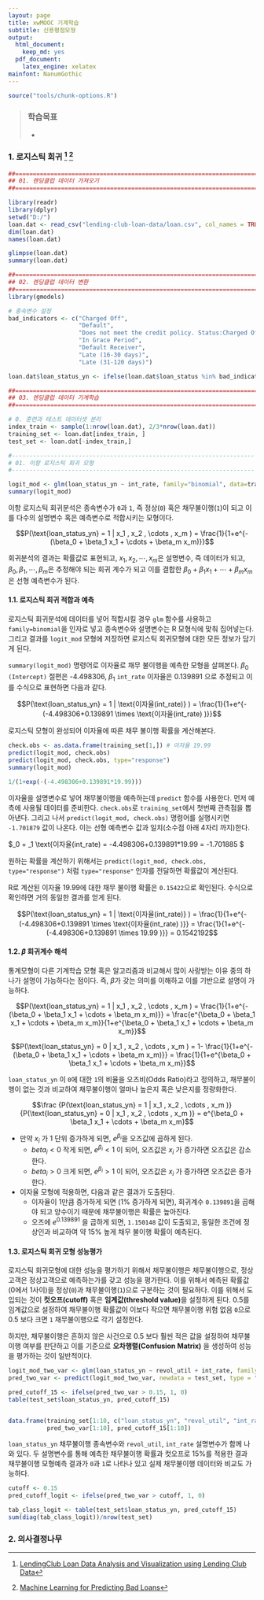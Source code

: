 ```yaml
---
layout: page
title: xwMOOC 기계학습
subtitle: 신용평점모형 
output:
  html_document: 
    keep_md: yes
  pdf_document:
    latex_engine: xelatex
mainfont: NanumGothic
---
```

 
``` r
source("tools/chunk-options.R")
```

> ### 학습목표 {.getready}
>
> * 


### 1. 로지스틱 회귀 [^lendingclub-nyc-data-science] [^lendingclub-yhat]

[^lendingclub-nyc-data-science]: [LendingClub Loan Data Analysis and Visualization using Lending Club Data](http://blog.nycdatascience.com/r/p2p-loan-data-analysis-using-lending-club-data/)

[^lendingclub-yhat]: [Machine Learning for Predicting Bad Loans](http://blog.yhat.com/posts/machine-learning-for-predicting-bad-loans.html)

``` r

##=====================================================================
## 01. 렌딩클럽 데이터 가져오기
##=====================================================================

library(readr)
library(dplyr)
setwd("D:/")
loan.dat <- read_csv("lending-club-loan-data/loan.csv", col_names = TRUE)
dim(loan.dat)
names(loan.dat)

glimpse(loan.dat)
summary(loan.dat)

##=====================================================================
## 02. 렌딩클럽 데이터 변환
##=====================================================================
library(gmodels)

# 종속변수 설정
bad_indicators <- c("Charged Off",
                    "Default",
                    "Does not meet the credit policy. Status:Charged Off",
                    "In Grace Period", 
                    "Default Receiver", 
                    "Late (16-30 days)",
                    "Late (31-120 days)")

loan.dat$loan_status_yn <- ifelse(loan.dat$loan_status %in% bad_indicators, 1, 0)

##=====================================================================
## 03. 렌딩클럽 데이터 기계학습
##=====================================================================

# 0. 훈련과 테스트 데이터셋 분리
index_train <- sample(1:nrow(loan.dat), 2/3*nrow(loan.dat))
training_set <- loan.dat[index_train, ]
test_set <- loan.dat[-index_train,]

#---------------------------------------------------------------------
# 01. 이항 로지스틱 회귀 모형
#---------------------------------------------------------------------

logit_mod <- glm(loan_status_yn ~ int_rate, family="binomial", data=training_set)
summary(logit_mod)
```

이항 로지스틱 회귀분석은 종속변수가 `0`과 `1`, 즉 정상(`0`) 혹은 채무불이행(`1`)이 되고
이를 다수의 설명변수 혹은 예측변수로 적합시키는 모형이다.

$$P(\text{loan_status_yn} = 1 | x_1 , x_2 , \cdots , x_m ) = \frac{1}{1+e^{-(\beta_0 + \beta_1 x_1 + \cdots + \beta_m x_m)}}$$

회귀분석의 결과는 확률값로 표현되고, $x_1 , x_2 , \cdots , x_m$은 설명변수, 즉 데이터가 되고, 
$\beta_0 , \beta_1 , \cdots , \beta_m$은 추정해야 되는 회귀 계수가 되고 이를 결합한
$\beta_0 + \beta_1 x_1 + \cdots + \beta_m x_m$은 선형 예측변수가 된다.


#### 1.1. 로지스틱 회귀 적합과 예측

로지스틱 회귀분석에 데이터를 넣어 적합시킬 경우 `glm` 함수를 사용하고 `family=binomial`을 인자로 넣고 종속변수와 설명변수는 R 모형식에 맞춰 집어넣는다. 그리고 결과를 `logit_mod` 모형에 저장하면 로지스틱 회귀모형에 대한 모든 
정보가 담기게 된다.

`summary(logit_mod)` 명령어로 이자율로 채무 불이행을 예측한 모형을 살펴본다.
$\beta_0$ `(Intercept)` 절편은 -4.498306, $\beta_1$ `int_rate` 이자율은 0.139891 으로 추정되고 이를 수식으로 표현하면 다음과 같다.

$$P(\text{loan_status_yn} = 1 | \text{이자율(int_rate)} ) = \frac{1}{1+e^{-(-4.498306+0.139891 \times \text{이자율(int_rate) )}}$$

로지스틱 모형이 완성되어 이자율에 따른 채무 불이행 확률을 계산해본다.


``` r
check.obs <- as.data.frame(training_set[1,]) # 이자율 19.99
predict(logit_mod, check.obs)
predict(logit_mod, check.obs, type="response")
summary(logit_mod)

1/(1+exp(-(-4.498306+0.139891*19.99)))
```

이자율을 설명변수로 넣어 채무불이행을 예측하는데 `predict` 함수를 사용한다.
먼저 예측에 사용될 데이터를 준비한다. `check.obs`로 `training_set`에서 첫번째 관측점을 뽑아낸다.
그리고 나서 `predict(logit_mod, check.obs)` 명령어를 실행시키면 `-1.701879` 값이 나온다. 
이는 선형 예측변수 값과 일치(소수점 아래 4자리 까지)한다.

$\beta_0 + \beta_1 \times \text{이자율(int_rate)  = -4.498306+0.139891*19.99 = -1.701885 $

원하는 확률을 계산하기 위해서는 `predict(logit_mod, check.obs, type="response")` 처럼 `type="response"`
인자를 전달하면 확률값이 계산된다.

R로 계산된 이자율 19.99에 대한 채무 불이행 확률은 `0.15422`으로 확인된다.
수식으로 확인하면 거의 동일한 결과를 얻게 된다.

$$P(\text{loan_status_yn} = 1 | \text{이자율(int_rate)} ) = \frac{1}{1+e^{-(-4.498306+0.139891 \times \text{이자율(int_rate) )}} = \frac{1}{1+e^{-(-4.498306+0.139891 \times 19.99 )}} = 0.1542192$$

#### 1.2. $\beta$ 회귀계수 해석

통계모형이 다른 기계학습 모형 혹은 알고리즘과 비교해서 많이 사랑받는 이유 중의 하나가 설명이 가능하다는 점이다.
즉, $\beta$가 갖는 의미를 이해하고 이를 기반으로 설명이 가능하다.

$$P(\text{loan_status_yn} = 1 | x_1 , x_2 , \cdots , x_m ) = \frac{1}{1+e^{-(\beta_0 + \beta_1 x_1 + \cdots + \beta_m x_m)}} = \frac{e^{\beta_0 + \beta_1 x_1 + \cdots + \beta_m x_m}}{1+e^{\beta_0 + \beta_1 x_1 + \cdots + \beta_m x_m}}$$

$$P(\text{loan_status_yn} = 0 | x_1 , x_2 , \cdots , x_m ) = 1- \frac{1}{1+e^{-(\beta_0 + \beta_1 x_1 + \cdots + \beta_m x_m)}} = \frac{1}{1+e^{\beta_0 + \beta_1 x_1 + \cdots + \beta_m x_m}}$$

`loan_status_yn` 이 `0`에 대한 `1`의 비율을 오즈비(Odds Ratio)라고 정의하고, 채무불이행이 없는 것과 비교하여 채무불이행이 얼마나 높은지 혹은 낮은지를 정량화한다.

$$\frac {P(\text{loan_status_yn} = 1 | x_1 , x_2 , \cdots , x_m )} {P(\text{loan_status_yn} = 0 | x_1 , x_2 , \cdots , x_m )} = e^{\beta_0 + \beta_1 x_1 + \cdots + \beta_m x_m}$$

* 만약 $x_i$ 가 1 단위 증가하게 되면, $e^{\beta_i}$을 오즈값에 곱하게 된다.
    * $beta_i < 0$ 작게 되면, $e^{\beta_i}<1$ 이 되어, 오즈값은 $x_i$ 가 증가하면 오즈값은 감소한다. 
    * $beta_i > 0$ 크게 되면, $e^{\beta_i}>1$ 이 되어, 오즈값은 $x_i$ 가 증가하면 오즈값은 증가한다.
* 이자율 모형에 적용하면, 다음과 같은 결과가 도출된다.
    * 이자율이 1만큼 증가하게 되면 (1% 증가하게 되면), 회귀계수 `0.139891`을 곱해야 되고 양수이기 때문에 채무불이행은 확률은 높아진다.
    * 오즈에 $e^{0.139891}$ 을 곱하게 되면, `1.150148` 값이 도출되고, 동일한 조건에 정상인과 비교하여 약 15% 높게 채무 불이행 확률이 예측된다.

#### 1.3. 로지스틱 회귀 모형 성능평가

로지스틱 회귀모형에 대한 성능을 평가하기 위해서 채무불이행은 채무불이행으로, 정상고객은 정상고객으로 예측하는가를 갖고 성능을 평가한다. 이를 위해서 예측된 확률값(0에서 1사이)을 정상(`0`)과 채무불이행(`1`)으로 구분하는 것이 필요하다. 이를 위해서 도입되는 것이 **컷오프(cutoff)** 혹은 **임계값(threshold value)**을 설정하게 된다. 0.5를 임계값으로 설정하여 채무불이행 확률값이 이보다 작으면 채무불이행 위험 없음 `0`으로 0.5 보다 크면 `1` 채무불이행으로 각기 설정한다.

하지만, 채무불이행은 흔하지 않은 사건으로 0.5 보다 훨씬 적은 값을 설정하여 채무불이행 여부를 판단하고 이를 기준으로 **오차행렬(Confusion Matrix)** 을 생성하여 성능을 평가하는 것이 일반적이다.


``` r
logit_mod_two_var <- glm(loan_status_yn ~ revol_util + int_rate, family="binomial", data=training_set)
pred_two_var <- predict(logit_mod_two_var, newdata = test_set, type = "response")

pred_cutoff_15 <- ifelse(pred_two_var > 0.15, 1, 0)
table(test_set$loan_status_yn, pred_cutoff_15)


data.frame(training_set[1:10, c("loan_status_yn", "revol_util", "int_rate")], 
           pred_two_var[1:10], pred_cutoff_15[1:10])
```

`loan_status_yn` 채무불이행 종속변수와 `revol_util`, `int_rate` 설명변수가 함께 나와 있다.
두 설명변수를 통해 예측한 채무불이행 확률과 컷오프로 15%를 적용한 결과 채무불이행 모형예측 결과가 
`0`과 `1`로 나타나 있고 실제 채무불이행 데이터와 비교도 가능하다.

``` r
cutoff <- 0.15
pred_cutoff_logit <- ifelse(pred_two_var > cutoff, 1, 0)

tab_class_logit <- table(test_set$loan_status_yn, pred_cutoff_15)
sum(diag(tab_class_logit))/nrow(test_set)
```


### 2. 의사결정나무

